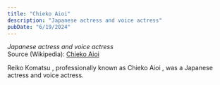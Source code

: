 ```yaml
---
title: "Chieko Aioi"
description: "Japanese actress and voice actress"
pubDate: "6/19/2024"
---
```


*Japanese actress and voice actress*  
Source (Wikipedia): [Chieko Aioi][1]

Reiko Komatsu , professionally known as Chieko Aioi , was a Japanese actress and voice actress.

[1]: https://en.wikipedia.org/wiki/Chieko_Aioi

